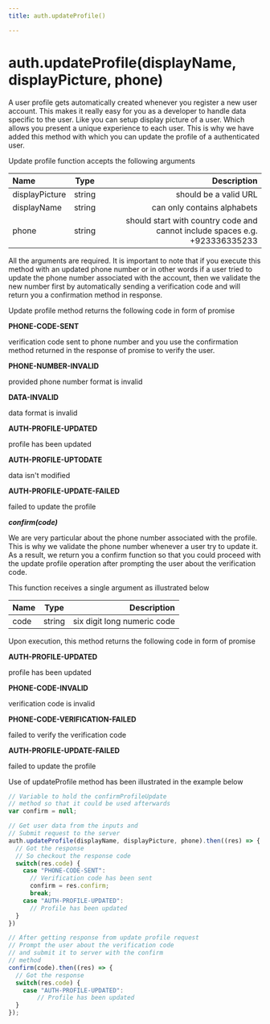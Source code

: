 ```yaml
---
title: auth.updateProfile()

---
```


# auth.updateProfile(displayName, displayPicture, phone)

A user profile gets automatically created whenever you register a new user account. This makes it really easy for you as a developer to handle data specific to the user. Like you can setup display picture of a user. Which allows you present a unique experience to each user. This is why we have added this method with which you can update the profile of a authenticated user.

Update profile function accepts the following arguments


| Name       | Type |   Description |
| :------------ | :---------: | ----------: |
| displayPicture   |    string     |   should be a valid URL |
| displayName |     string        |   can only contains alphabets |
| phone    |    string     |  should start with country code and cannot include spaces e.g. +923336335233 |


All the arguments are required. It is important to note that if you execute this method with an updated phone number or in other words if a user tried to update the phone number associated with the account, then we validate the new number first by automatically sending a verification code and will return you a confirmation method in response.

Update profile method returns the following code in form of promise

**PHONE-CODE-SENT**

verification code sent to phone number
and you use the confirmation method returned
in the response of promise to verify the user.

**PHONE-NUMBER-INVALID**

provided phone number format is invalid

**DATA-INVALID**

data format is invalid

**AUTH-PROFILE-UPDATED**

profile has been updated

**AUTH-PROFILE-UPTODATE**

data isn't modified

**AUTH-PROFILE-UPDATE-FAILED**

failed to update the profile

***confirm(code)***

We are very particular about the phone number associated with the profile. This is why we validate the phone number whenever a user try to update it. As a result, we return you a confirm function so that you could proceed with the update profile operation after prompting the user about the verification code.

This function receives a single argument as illustrated below

| Name       | Type |   Description |
| :------------ | :---------: | ----------: |
| code      |    string    | six digit long numeric code|

Upon execution, this method returns the following code in form of promise

**AUTH-PROFILE-UPDATED**

profile has been updated

**PHONE-CODE-INVALID**

verification code is invalid

**PHONE-CODE-VERIFICATION-FAILED**

failed to verify the verification code

**AUTH-PROFILE-UPDATE-FAILED**

failed to update the profile

Use of updateProfile method has been illustrated in the example below

```js
// Variable to hold the confirmProfileUpdate
// method so that it could be used afterwards
var confirm = null;

// Get user data from the inputs and
// Submit request to the server
auth.updateProfile(displayName, displayPicture, phone).then((res) => {
  // Got the response
  // So checkout the response code
  switch(res.code) {
    case "PHONE-CODE-SENT": 
      // Verification code has been sent
      confirm = res.confirm;
      break;
    case "AUTH-PROFILE-UPDATED":
      // Profile has been updated
  }
})

// After getting response from update profile request
// Prompt the user about the verification code
// and submit it to server with the confirm 
// method
confirm(code).then((res) => {
  // Got the response
  switch(res.code) {
    case "AUTH-PROFILE-UPDATED":
        // Profile has been updated
  }
});
```

